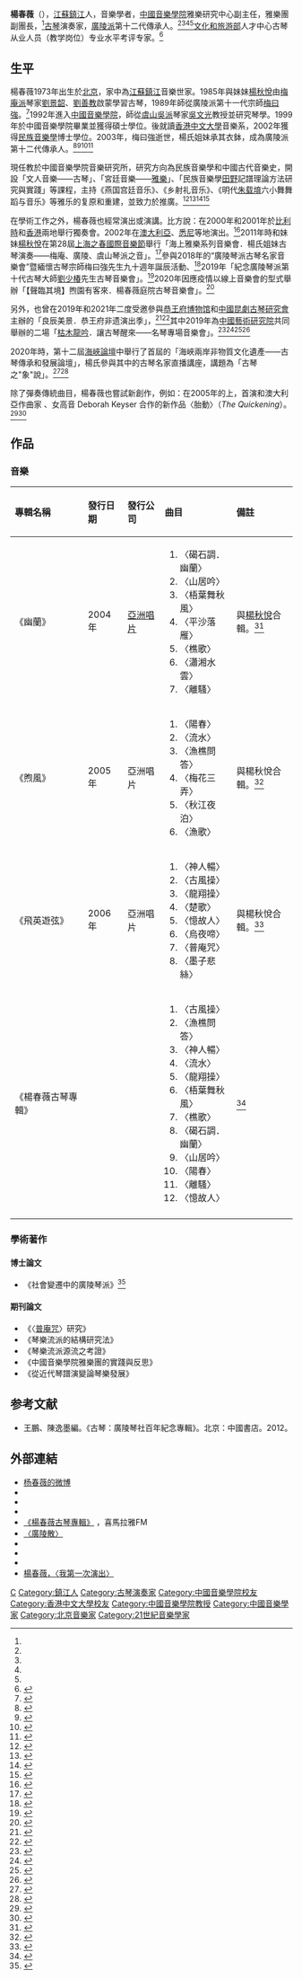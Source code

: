 {{Infobox entertainer
| type = 傳統音樂
| honorific_prefix = 
| name = 楊春薇
| honorific_suffix = 
| native_name = 
| native_name_lang = 
| romanized_name = Yang Chunwei
| image = 
| caption = 
| birth_name = 
| birth_date = {{Birth year and age|1973|4| }}
| birth_place = 北京
| death_date = 
| death_place = 
| death_cause = 
| residence = 
| nationality = {{PRC}}
| occupation = 音樂學者、古琴演奏家
| education = [[民族音樂學|民族音樂學]]博士
| alma_mater = [[香港中文大學|香港中文大學]]<br/>[[中國音樂學院|中國音樂學院]]
| relatives = [[楊秋悅|楊秋悅]]
| background = 傳統音樂
| instrument = [[古琴|古琴]]
| genre = 中國傳統音樂
| famous_works = 《幽蘭》<br />《煦風》<br />《飛英遊弦》
| website = {{URL|https://www.weibo.com/u/1035920230|楊春薇官方微博}}
}}
'''楊春薇'''（{{bd|1973年|4月}}），[[江蘇|江蘇]][[鎮江|鎮江]]人，音樂學者，[[中國音樂學院|中國音樂學院]]雅樂研究中心副主任，雅樂團副團長，<ref name="科研人员"/>[[古琴|古琴]]演奏家，[[廣陵琴派|廣陵派]]第十二代傳承人。<ref name="梅"></ref><ref name="辞世"/><ref name="神仙湯"/><ref name="fr"/>[[文化和旅游部|文化和旅游部]]人才中心古琴从业人员（教学岗位）专业水平考评专家。<ref>{{Cite web|title=人才评价|url=http://www.hrcmct.cn/web/front/culture/ckqb/rcpj2/f9cc4fe5a7094b33ac23032e59e1d2a2@1.html|access-date=2021-08-11|work=中国文化和旅游人才网|archive-date=2021-08-11|archive-url=https://web.archive.org/web/20210811092333/http://www.hrcmct.cn/web/front/culture/ckqb/rcpj2/f9cc4fe5a7094b33ac23032e59e1d2a2@1.html|dead-url=no}}</ref>

==生平==
楊春薇1973年出生於[[北京|北京]]，家中為[[江蘇|江蘇]][[鎮江|鎮江]]音樂世家。1985年與妹妹[[楊秋悅|楊秋悅]]由[[梅庵派|梅庵派]]琴家[[劉景韶|劉景韶]]、[[劉善教|劉善教]]啟蒙學習古琴，1989年師從廣陵派第十一代宗師[[梅曰強|梅曰強]]。<ref>{{Cite web|url=http://www.yzgqw.cn/culture/77.html|title=杨春薇：追念恩师梅曰强|accessdate=2021-03-13|work=|publisher=扬州古琴网|6=|archive-date=2021-11-12|archive-url=https://web.archive.org/web/20211112033050/http://www.yzgqw.cn/culture/77.html|dead-url=no}}</ref>1992年進入[[中國音樂學院|中國音樂學院]]，師從[[虞山吳派|虞山吳派]]琴家[[吳文光_(音樂家)|吳文光]]教授並研究琴學。1999年於中國音樂學院畢業並獲得碩士學位。後就讀[[香港中文大學|香港中文大學]]音樂系，2002年獲得[[民族音樂學|民族音樂學]]博士學位。2003年，梅曰強逝世，楊氏姐妹承其衣鉢，成為廣陵派第十二代傳承人。<ref name="梅">{{Cite web|title=杨春薇：弹琴是生命的欢悦|url=http://www.chinatoday.com.cn/ctchinese/second/2010-06/12/content_279180.htm|accessdate=2021-03-13|author=张曼|date=2010-06-12|work=今日中國|publisher=今日中国杂志社|quote="她们继承了梅先生的衣钵，成为广陵琴派的传承人。"|archive-date=2010-10-21|archive-url=https://web.archive.org/web/20101021073703/http://www.chinatoday.com.cn/ctchinese/second/2010-06/12/content_279180.htm|dead-url=no}}</ref><ref name="辞世">{{Cite web|title=古琴宗师梅曰强辞世|url=http://ent.sina.com.cn/2003-08-30/1338193788.html|accessdate=2021-03-14|author=杨文|date=2003-08-30|work=新浪|publisher=《扬子晚报》|quote="梅先生离世前将广陵派的衣钵传给了中国音乐学院的杨春薇、杨春月姐妹。"|archive-date=2004-03-15|archive-url=https://web.archive.org/web/20040315004134/http://ent.sina.com.cn/2003-08-30/1338193788.html|dead-url=no}}</ref><ref name="神仙湯">{{Cite web|title=杨春薇_传承，都在那一碗神仙汤里|url=https://www.jianshu.com/p/b47cbe527ca3|access-date=2021-08-02|work=简书|quote="喜欢古琴的人都知道，梅老师就是梅曰强先生，广陵琴派第十一代宗师。杨春薇是他首推的衣钵传承人。衣钵本是个佛教用语，衣指的是方丈的袈裟，钵是僧人化缘用的器皿。这个词显然有些江湖味道，但也因此更能体现出文化传承下来的精髓。"|archive-date=2021-10-29|archive-url=https://web.archive.org/web/20211029094353/https://www.jianshu.com/p/b47cbe527ca3|dead-url=no}}</ref><ref name="fr">{{Cite web|title=听杨春薇弹古琴|url=http://www1.rfi.fr/actucn/articles/121/article_19092.asp|access-date=2021-08-02|author=安东尼|date=2010-01-08|work=RFI - 法國國際廣播電台|quote="杨女士在民间，是广陵派琴家的传人，有掌门的名份，在学院，有过系统的音乐学理论的训练，这使她在民间的地位得到学术框架里的论证。"|archive-date=2021-08-02|archive-url=https://web.archive.org/web/20210802040649/http://www1.rfi.fr/actucn/articles/121/article_19092.asp|dead-url=no}}</ref>

現任教於中國音樂學院音樂研究所，研究方向為民族音樂學和中國古代音樂史，開設「文人音樂——古琴」、「宮廷音樂——[[雅樂|雅樂]]」、「民族音樂學[[田野調查|田野]]記譜理論方法研究與實踐」等課程，主持《燕国宫廷音乐》、《乡射礼音乐》、《明代[[朱载堉|朱载堉]]六小舞舞蹈与音乐》等雅乐的复原和重建，並致力於推廣。<ref name="科研人员">{{Cite web|title=科研人员|url=http://yyyjs.ccmusic.edu.cn/kyry/14d1f832ad2b45c6854a1c1d7ef86d4f.htm|accessdate=2021-03-11|work=|publisher=中国音乐学院音乐研究所|}}</ref><ref>{{Cite web|title=中国音乐研究基地|url=https://cmrc.ccmusic.edu.cn/jdry/06994b83051b4a39b5131fcff65d22f3.htm|accessdate=2021-06-23|work=|publisher=中国音乐研究基地|}}</ref><ref>{{Cite web|title=第五届中国传统音乐节闭幕 重建雅乐接续传统|url=https://yule.sohu.com/20131112/n389980548.shtml|accessdate=2021-03-12|author=陈慧娟|work=搜狐娱乐|publisher=《中国文化报》|language=|8=|archive-date=2021-07-09|archive-url=https://web.archive.org/web/20210709181144/https://yule.sohu.com/20131112/n389980548.shtml|dead-url=no}}</ref><ref>{{Cite web|title=中国古代雅乐“六小舞”首次复原 在孔子故里曲阜全球首演|url=http://www.chinanews.com/cul/2016/08-28/7986243.shtml|accessdate=2021-03-12|author=沙见龙|date=2016-08-28|work=中国新闻网|7=|archive-date=2017-04-25|archive-url=https://web.archive.org/web/20170425063749/http://www.chinanews.com/cul/2016/08-28/7986243.shtml|dead-url=no}}</ref>

在學術工作之外，楊春薇也經常演出或演講。比方說：在2000年和2001年於[[比利時|比利時]]和[[香港|香港]]兩地舉行獨奏會。2002年在[[澳大利亞|澳大利亞]]{{link-en|墨爾本國際藝術節|Melbourne International Arts Festival}}、[[悉尼|悉尼]]等地演出。<ref>{{Cite web|title=多媒体视听会音乐家介绍|url=http://zhuanti.ccom.edu.cn/old/qin/gzf/200610090030.html|author=中央音樂學院|date=2006-10-09|access-date=2021-11-11|work=2006北京‧國際古琴音樂文化週——暨紀念古琴大師吳景略誕辰100周年|archive-date=2021-11-11|archive-url=https://web.archive.org/web/20211111031447/http://zhuanti.ccom.edu.cn/old/qin/gzf/200610090030.html|dead-url=no}}</ref>2011年時和妹妹[[楊秋悅|楊秋悅]]在第28屆[[上海之春國際音樂節|上海之春國際音樂節]]舉行「海上雅樂系列音樂會．楊氏姐妹古琴演奏——梅庵、廣陵、虞山琴派之音」。<ref name="梅庵廣陵虞山琴派之音">{{Cite web|title=海上雅乐系列音乐会·杨氏姐妹古琴演奏——梅庵广陵虞山琴派之音|url=http://www.ssimf.org/renda/n27633/n27634/n27674/n27678/u1ai6088958.html|accessdate=2021-03-13|date=2014-10-10|work=|publisher=上海之春国际音乐节|archive-date=2021-11-12|archive-url=https://web.archive.org/web/20211112032922/http://www.ssimf.org/renda/n27633/n27634/n27674/n27678/u1ai6088958.html|dead-url=no}}</ref>參與2018年的“廣陵琴派古琴名家音樂會”暨緬懷古琴宗師梅曰強先生九十週年誕辰活動、<ref>{{Cite web|title=演出回顾｜广陵琴派名家齐聚冰城 太古之音演绎缅怀宗师|url=http://mp.weixin.qq.com/s?__biz=MzAwMDY4ODAyMQ==&mid=2651731725&idx=1&sn=1c0ac924ac38d82c7479e1f693dd2d51&chksm=811fbdf7b66834e13e96158ef7091512deb456d42b2f484e24de8171c62c974fe798e3acca00#rd|access-date=2021-08-27|author=张金桥古琴艺术|work=微信公众平台|archive-date=2021-11-12|archive-url=https://web.archive.org/web/20211112032929/https://mp.weixin.qq.com/s?__biz=MzAwMDY4ODAyMQ==&mid=2651731725&idx=1&sn=1c0ac924ac38d82c7479e1f693dd2d51&chksm=811fbdf7b66834e13e96158ef7091512deb456d42b2f484e24de8171c62c974fe798e3acca00#rd|dead-url=no}}</ref>2019年「紀念廣陵琴派第十代古琴大師[[劉少椿|劉少椿]]先生古琴音樂會」。<ref>{{Cite journal|title=〈劉少椿琴歸故里 廣陵派奏響富平〉|author=孟建軍|url=http://cnki.sris.com.tw/kcms/detail/detail.aspx?QueryID=2&CurRec=31&DbCode=CJFD&dbname=CJFDLAST2019&filename=YIQI201901022|journal=《樂器》|issue=1|year=2019|page=70-71|access-date=2021-11-12|archive-date=2021-11-12|archive-url=https://web.archive.org/web/20211112032919/http://cnki.sris.com.tw/kcms/detail/detail.aspx?QueryID=2&CurRec=31&DbCode=CJFD&dbname=CJFDLAST2019&filename=YIQI201901022|dead-url=no}}</ref>2020年因應疫情以線上音樂會的型式舉辦「【聲臨其境】煦園有客來．楊春薇庭院古琴音樂會」。<ref>{{Cite web|title=【声临其境】煦园有客来·杨春薇庭院古琴音乐会|url=https://www.sohu.com/a/405492500_336397|accessdate=2021-03-03|date=|work=|publisher=搜狐}}</ref>

另外，也曾在2019年和2021年二度受邀參與[[恭王府博物馆|恭王府博物馆]]和[[中國昆劇古琴研究會|中國昆劇古琴研究會]]主辦的「良辰美景．恭王府非遗演出季」，<ref>{{Cite web|title=第十四屆“良辰美景﹒恭王府非遺演出季”落幕|url=https://www.mct.gov.cn/gtb/index.jsp?url=https://www.mct.gov.cn/whzx/zsdw/whbgwfglzx/202106/t20210625_925950.htm|access-date=2021-09-13|author=文化和旅游部恭王府博物館|work=中華人民共和國文化和旅游部|archive-date=2021-09-13|archive-url=https://web.archive.org/web/20210913015751/https://www.mct.gov.cn/gtb/index.jsp?url=https%3A%2F%2Fwww.mct.gov.cn%2Fwhzx%2Fzsdw%2Fwhbgwfglzx%2F202106%2Ft20210625_925950.htm|dead-url=no}}</ref><ref name="良辰美景">{{Cite web|title=看过来看过来！第十四届#良辰美景·恭王府非遗演出季#即将开幕啦！|url=https://weibo.com/2074265271/KjdoP8Yek|accessdate=2021-03-03|date=2021-06-08|work=|publisher=恭王府博物馆}}</ref>其中2019年為[[中國藝術研究院|中國藝術研究院]]共同舉辦的二場「[[枯木龍吟|枯木龍吟]]．讓古琴醒來——名琴專場音樂會」。<ref name="讓古琴醒來">{{Cite web|title=中新网直播 枯木龙吟·让古琴醒来——名琴专场音乐会|url=https://m.chinanews.com/wap/detail/chs/zb/2160.shtml|accessdate=2021-03-13|date=|work=|publisher=中國新聞網}}</ref><ref>{{Citation|title=枯木龙吟·让古琴醒来——名琴音乐会|url=https://www.youtube.com/watch?v=W7YCVGyQ5Rg|accessdate=2021-07-08|author=中国新闻网|date=2019-06-03|publisher=YouTube|language=zh-CN|archive-date=2021-11-29|archive-url=https://web.archive.org/web/20211129071116/https://www.youtube.com/watch?v=W7YCVGyQ5Rg|dead-url=no}}</ref><ref>{{Citation|title=千年琴音重现：听现代琴家抚唐代名琴“枯木龙吟”|author=中国新闻网|url=https://www.youtube.com/watch?v=20H4vJS3d84|date=2019-05-31|accessdate=2021-08-22|publisher=YouTube|language=zh-CN|archive-date=2021-11-29|archive-url=https://web.archive.org/web/20211129193315/https://www.youtube.com/watch?v=20H4vJS3d84|dead-url=no}}</ref><ref>{{Cite journal|title=〈公藏古琴器的活化保護——以“枯木龍吟·讓古琴醒來：中國藝術研究院館藏古琴音樂會”為例〉|author=林晨|authorlink=林晨|url=http://cnki.sris.com.tw/kcms/detail/detail.aspx?QueryID=1&CurRec=3&DbCode=CJFD&dbname=CJFDLAST2020&filename=RMYY202005006|journal=人民音樂|issue=5|year=2020|page=24-28|access-date=2021-09-04|archive-date=2021-09-04|archive-url=https://web.archive.org/web/20210904150212/http://cnki.sris.com.tw/kcms/detail/detail.aspx?QueryID=1&CurRec=3&DbCode=CJFD&dbname=CJFDLAST2020&filename=RMYY202005006|dead-url=no}}</ref>

2020年時，第十二屆[[海峽論壇|海峽論壇]]中舉行了首屆的「海峽兩岸非物質文化遺產——古琴傳承和發展論壇」，楊氏參與其中的古琴名家直播講座，講題為「古琴之"象"說」。<ref name="古琴之象說">{{Cite web|url=https://wemp.app/posts/319b7362-3f7e-4b61-be4c-c0f826eba2d0|title=第十二届海峡论坛·首届海峡两岸非物质文化遗产—古琴传承和发展论坛于9月20日—29日举办|accessdate=2021-03-03|work=|publisher=WEMAKER唯美客|date=}}</ref><ref>{{Cite web|title=第十二届海峡论坛·首届海峡两岸非物质文化遗产—古琴传承和发展论坛于9月20日—29日举办|url=http://mp.weixin.qq.com/s?__biz=MzU4MDc2MTg3OQ==&mid=2247486198&idx=1&sn=213522b347d6b40c5e594f170d47a395&chksm=fd50aa8eca272398846edce46460dd0c0bf94640fc47530ca97d5b43f7c290ba85101c6e5090#rd|access-date=2021-08-19|author=瀚听古琴文化|last=|work=微信公众平台}}</ref>

除了彈奏傳統曲目，楊春薇也嘗試新創作，例如：在2005年的{{link-fr|巴黎秋季藝術節|Festival d'automne à Paris}}上，首演和澳大利亞作曲家 {{link-en|Liza Lim|Liza Lim}}、女高音 Deborah Keyser 合作的新作品〈胎動〉（''The Quickening''）。<ref>{{Cite web|title=2006国际古琴音乐周多媒体视听会|url=http://zhuanti.ccom.edu.cn/old/qin/news/200610270007.html|author=楊秋悅|date=2006-10-27|access-date=2021-11-11|work=2006北京‧國際古琴音樂文化週——暨紀念古琴大師吳景略誕辰100周年|archive-date=2021-11-11|archive-url=https://web.archive.org/web/20211111031444/http://zhuanti.ccom.edu.cn/old/qin/news/200610270007.html|dead-url=no}}</ref><ref>{{Cite book|title=A Chronological History of Australian Composers and Their Compositions - Vol. 4 1999-2013|last=Pleskun|first=Stephen|publisher=Xlibris Corporation|year=2014|pages=529|language=en}}</ref>

==作品==
===音樂===

{| class="wikitable"

!align="left" width="330px"| 專輯名稱
!align="left" width="90px"| 發行日期
!align="left" width="140px"| 發行公司
!align="left" width="250px"| 曲目
!align="left" width="250px"| 備註
|-
| 《幽蘭》
| 2004年
| [[亞洲唱片|亞洲唱片]]
| {{HideH|曲目}}
#〈碣石調．幽蘭〉
#〈山居吟〉
#〈梧葉舞秋風〉
#〈平沙落雁〉
#〈樵歌〉
#〈瀟湘水雲〉
#〈離騷〉
{{Hidef}}
|與[[楊秋悅|楊秋悅]]合輯。<ref>{{Cite web|url=https://music.douban.com/subject/3862008/|title=幽蘭（豆瓣）|accessdate=2021-03-11|work=|publisher=豆瓣音樂|6=|archive-date=2021-11-12|archive-url=https://web.archive.org/web/20211112033004/https://music.douban.com/subject/3862008/|dead-url=no}}</ref>
|-
| 《煦風》
| 2005年
| 亞洲唱片
| {{HideH|曲目}}
#〈陽春〉
#〈流水〉
#〈漁樵問答〉
#〈梅花三弄〉
#〈秋江夜泊〉
#〈漁歌〉
{{Hidef}}
|與楊秋悅合輯。<ref>{{Cite web|url=https://music.douban.com/subject/3862007/|title=煦風（豆瓣）|accessdate=2021-03-11|work=|publisher=豆瓣音樂|6=|archive-date=2021-11-12|archive-url=https://web.archive.org/web/20211112033011/https://music.douban.com/subject/3862007/|dead-url=no}}</ref>
|-
| 《飛英遊弦》
| 2006年
| 亞洲唱片
| {{HideH|曲目}}
#〈神人暢〉
#〈古風操〉
#〈龍翔操〉
#〈楚歌〉
#〈憶故人〉
#〈烏夜啼〉
#〈普庵咒〉
#〈墨子悲絲〉
{{Hidef}}
|與楊秋悅合輯。<ref>{{Cite web|url=https://music.douban.com/subject/3862009/|title=飛英遊弦（豆瓣）|accessdate=2021-03-11|work=|publisher=豆瓣音樂|6=|archive-date=2021-11-12|archive-url=https://web.archive.org/web/20211112032926/https://music.douban.com/subject/3862009/|dead-url=no}}</ref>
|-
| 《楊春薇古琴專輯》
| 
| 
| {{HideH|曲目}}
#〈古風操〉
#〈漁樵問答〉
#〈神人暢〉
#〈流水〉
#〈龍翔操〉
#〈梧葉舞秋風〉
#〈樵歌〉
#〈碣石調．幽蘭〉
#〈山居吟〉
#〈陽春〉
#〈離騷〉
#〈憶故人〉
{{Hidef}}
|<ref>{{Cite web|url=https://www.ximalaya.com/yinyue/7002889/|title=杨春薇古琴专辑在线收听|accessdate=2021-03-11|work=|publisher=喜马拉雅|6=|archive-date=2021-11-15|archive-url=https://web.archive.org/web/20211115141330/https://www.ximalaya.com/yinyue/7002889/|dead-url=no}}</ref>
|-
|}

===學術著作===
====博士論文====
*《社會變遷中的廣陵琴派》<ref>{{Cite web|url=http://big5.oversea.cnki.net/KCMS/detail/detail.aspx?filename=N2014030119000088&dbcode=CYFD&dbname=CYFD|title=社會變遷中的廣陵琴派(提要) - 中國年鑒網絡出版總庫|accessdate=2021-03-11|work=|publisher=中国音乐学院|}}</ref>
====期刊論文====
*《〈[[普庵咒|普庵咒]]〉研究》
*《琴樂流派的結構研究法》
*《琴樂流派源流之考證》
*《中國音樂學院雅樂團的實踐與反思》
*《從近代琴譜演變論琴樂發展》

== 参考文献 ==
{{reflist}}
*王鵬、陳逸墨編。《古琴：廣陵琴社百年紀念專輯》。北京：中國書店。2012。

==外部連結==
*[https://www.weibo.com/u/1035920230 杨春薇的微博] {{Wayback|url=https://www.weibo.com/u/1035920230 |date=20210830083245 }}
*{{YouTube|p=OLAK5uy_lq-FHIRyUm8axyNvuPGDM9NrPUbT0vxiA|《幽蘭》專輯}}
*{{YouTube|p=OLAK5uy_nDnGe1Nd9ZvH_V5VKflOdSRVJQ32YB7zk|《煦風》專輯}}
*{{YouTube|p=OLAK5uy_mHDptZFjheBgydOu6wRxWgxO0tckJgF50|《飛英遊弦》專輯}}
*[https://www.ximalaya.com/yinyue/7002889/ 《楊春薇古琴專輯》] {{Wayback|url=https://www.ximalaya.com/yinyue/7002889/ |date=20211115141330 }}，喜馬拉雅FM
*[https://www.ixigua.com/6675284505411977741 〈廣陵散〉] {{Wayback|url=https://www.ixigua.com/6675284505411977741 |date=20211110120031 }}
* {{YouTube|20H4vJS3d84|〈山居吟〉|h=01|m=07|s=05}}
* {{YouTube|W7YCVGyQ5Rg|〈梧葉舞秋風〉|m=54|s=20}}
* {{YouTube|W7YCVGyQ5Rg|〈古風操〉|h=01|m=24|s=35}}
*[https://mp.weixin.qq.com/s/N7YX17XppyRkMBUpaV4Udw 楊春薇，〈我第一次演出〉] {{Wayback|url=https://mp.weixin.qq.com/s/N7YX17XppyRkMBUpaV4Udw |date=20211010023041 }}

{{Authority control}}

{{DEFAULTSORT:Y}}
[[Category:楊姓|C]]
[[Category:鎮江人|Category:鎮江人]]
[[Category:古琴演奏家|Category:古琴演奏家]]
[[Category:中國音樂學院校友|Category:中國音樂學院校友]]
[[Category:香港中文大學校友|Category:香港中文大學校友]]
[[Category:中國音樂學院教授|Category:中國音樂學院教授]]
[[Category:中國音樂學家|Category:中國音樂學家]]
[[Category:北京音樂家|Category:北京音樂家]]
[[Category:21世紀音樂學家|Category:21世紀音樂學家]]